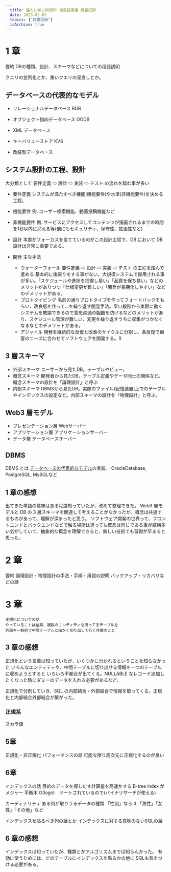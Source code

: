 ```yaml
---
  title: 達人に学ぶDB設計 徹底指南書 読書記録
  date: 2023-02-01
  topics: ["読書記録"]
  isArchive: true
---
```


# 1 章
要約
DBの種類、設計、スキーマなどについての用語説明


<!-- TODO: 1章の課題を書く -->

クエリの並列化とか、重いクエリの見直しとか。

## データベースの代表的なモデル

- リレーショナルデータベース RDB

- オブジェクト指向データベース OODB

- XML データベース

- キーバリューストア KVS

- 改装型データベース

## システム設計の工程、設計

大分類として 要件定義 ⇨ 設計 ⇨ 実装 ⇨ テスト の流れを踏む事が多い

- 要件定義
システムが満たすべき機能(機能要件)や水準(非機能要件)を決める工程。
 - 機能要件
 例. ユーザー検索機能、動画投稿機能など
 - 非機能要件
 例. サービスにアクセスしてコンテンツが描画されるまでの時間を1秒以内に抑える等(他にもセキュリティ、保守性、拡張性など)
- 設計
本書がフォーカスを当てているのがこの設計工程で、DB において DB 設計は非常に重要である。

- 開発
主な手法
  - ウォーターフォール
  要件定義 ⇨ 設計 ⇨ 実装 ⇨ テスト の工程を踏んで進める
  基本的に後戻りをする事がない。大規模システムで採用される事が多い。「スケジュールや進捗を把握し易い」「品質を保ち易い」などのメリットがありつつ「仕様変更が難しい」「開発が長期化しやすい」などのデメリットがある。
  - プロトタイピング
  名前の通りプロトタイプを作ってフォードバックをもらい、改良版を作って...を繰り返す開発手法。早い段階から実際に動くシステムを教諭できるので意思疎通の齟齬を防げるなどのメリットがあり、スケジュール管理が難しい、変更を繰り返すうちに収集がつかなくなるなどのデメリットがある。
  - アジャイル
  開発を継続的な反復と改善のサイクルに分割し、各反復で顧客のニーズに合わせてソフトウェアを開発する。ß

## 3 層スキーマ

- 外部スキーマ
ユーザーから見たDB。テーブルやビュー。
- 概念スキーマ
開発者から見たDB。テーブル定義やデータ同士の関係など。
概念スキーマの設計を「論理設計」と呼ぶ
- 内部スキーマ
DBMSから見たDB。実際のファイル(記憶装置)上でのテーブルやインデックスの設定など。内部スキーマの設計を「物理設計」と呼ぶ。

## Web3 層モデル
- プレゼンテーション層
Webサーバー
- アプリケーション層
アプリケーションサーバー
- データ層
データベースサーバー

## DBMS

DBMS とは
[データベースの代表的なモデル](##データベースの代表的なモデル)の実装。
OracleDatabase, PostgreSQL, MySQLなど

## 1 章の感想

出てきた単語の意味はある程度知っていたが、改めて整理できた。
Web3 層モデルと DB の 3 層スキーマを関連して考えることがなかったが、概念は共通するものがあって、理解が深まったと思う。
ソフトウェア開発の世界って、フロントエンドとバックエンドなどで触る場所は違っても概念は同じである事が結構多い気がしていて、抽象的な概念を理解できると、新しい技術でも習得が早まると思った。

# 2 章
要約
論理設計・物理設計の手法・手順・用語の説明
バックアップ・リカバリなどの話


# 3 章

```shell
正規化についての話
やっていることは結局、複数のエンティティを持ってるテーブルを
外部キー制約で中間テーブルに細かく切り出して行く作業のこと
```

## 3 章の感想

正規化という言葉は知っていたが、いくつかに分かれるということを知らなかった
いろんなエンティティや、中間テーブルに切り出せる情報を一つのテーブルに収めようとすると
いろいろ不都合が出てくる。NULLABLE なレコード追加したくなった時にダミーのデータを入れる必要があるなど。

正規化で分割していき、SQL の内部結合・外部結合で情報を取ってくる。正規化と内部結合外部結合が繋がった。

### 正規系

スカラ値

## 5章
正規化・非正規化  パフォーマンスの話
可能な限り高次元に正規化するのが良い

## 6章
インデックスの話
目的のデータを探しだす計算量を高速かする
B-tree index がメジャー
平衡木 O(logn)　ソートされているので(バイナリサーチが使える)

カーディナリティ
ある列が取りうるデータの種類
「性別」なら 3 「男性」「女性」「その他」など

インデックスを貼るべき列の話とか
インデックスに対する意味のないSQLの話

## 6 章の感想
インデックスは知っていたが、種類とかアルゴリズムまでは知らんかった。
有効に使うためには、どのテーブルにインデックスを貼るかの他に
SQLも気をつける必要がある。
